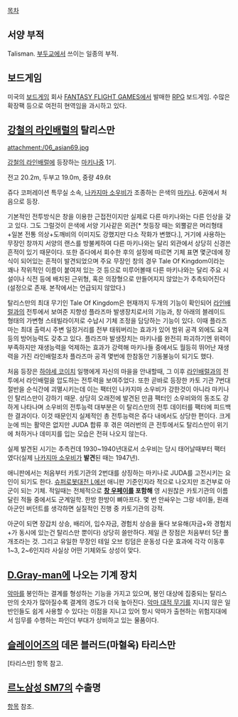 [[목차]]

== 서양 부적 ==

Talisman. [[부두교]]에서 쓰이는 일종의 부적.

== 보드게임  ==

미국의 [[보드게임]] 회사 [[FANTASY FLIGHT GAMES]]에서 발매한 [[RPG]] 보드게임.
수많은 확장팩 등으로 여전히 현역임을 과시하고 있다.

== [[강철의 라인배럴]]의 탈리스만 ==
attachment:/06_asian69.jpg

[[강철의 라인배럴]]에 등장하는 [[마키나]]중 1기.

전고 20.2m, 두부고 19.0m, 중량 49.6t

쥬다 코퍼레이션 특무실 소속, [[나카지마 소우비]]가 조종하는 은색의 [[마키나]]. 6권에서 처음으로 등장.

기본적인 전투방식은 창을 이용한 근접전이지만 실제로 다른 마키나와는 다른 인상을 갖고 있다. 그도 그럴것이 은색에 서양 기사같은 외관[* 첫등장 때는 외뿔같은 머리형태+일본 전통 의상+도깨비의 이미지도 강했지만 다소 작화가 변했다.], 거기에 사용하는 무장인 창까지 서양의 랜스를 방불케하여 다른 마키나와는 달리 외관에서 상당히 신경쓴 흔적이 있기 때문이다. 또한 쥬다에서 회수한 후의 설정에 따르면 기체 표면 몇군데에 장식이 되어있는 흔적이 발견되었으며 주요 무장인 창의 경우 Tale Of Kingdom이라는 꽤나 작위적인 이름이 붙여져 있는 것 등으로 미루어볼때 다른 마키나와는 달리 주요 시설이나 식전 등에 배치된 근위형, 혹은 의장형으로 만들어지지 않았는가 추측되어진다(설정으로 존재. 본작에서는 언급되지 않았다.)

탈리스만의 최대 무기인 Tale Of Kingdom은 현재까지 두개의 기능이 확인되어 [[라인배럴]]과의 전투에서 보여준 지향성 플라즈마 발생장치로서의 기능과, 창 아래의 블레이드 형태의 가변형 스테빌라이저로 수납시 기체 조정을 담당하는 기능이 있다. 이때 플라즈마는 최대 출력시 주변 일정거리를 전부 태워버리는 효과가 있어 범위 공격 외에도 요격 등의 방어능력도 갖추고 있다. 플라즈마 발생장치는 마키나를 완전히 파괴하기엔 위력이 부족하지만 재생능력을 억제하는 효과가 강력해 마키나들 중에서도 월등히 뛰어난 재생력을 가진 라인배럴조차 플라즈마 공격 몇번에 한참동안 기동불능이 되기도 했다.

처음 등장은 [[하야세 코이치]] 일행에게 자신의 마을을 안내할때, 그 이후 [[라인배럴]]과의 전투에서 라인배럴을 압도하는 전투력을 보여주었다.
또한 곧바로 등장한 카토 기관 7번대 절반을 순식간에 괴멸시키는데 이는 팩터인 나카지마 소우비가 강한것이 아니라 마키나인 탈리스만이 강하기 때문.
상당히 오래전에 발견된 만큼 팩터인 소우비와의 동조도 강하게 나타나며 소우비의 전투능력 대부분은 이 탈리스만의 전투 데이터를 팩터에 피드백한 결과이다. 이것 때문인지 실제적인 총 전투능력은 쥬다 내에서도 상당한 편이다. 크게 눈에 띄는 활약은 없지만 JUDA 합류 후 겪은 여러번의 큰 전투에서도 탈리스만이 위기에 처하거나 데미지를 입는 모습은 전혀 나오지 않는다.

실제 발견된 시기는 추측컨데 1930~1940년대로서 소우비는 당시 태어날때부터 팩터였다(실제 [[나카지마 소우비]]가 '''발견'''된 때는 1947년).

애니판에서는 처음부터 카토기관의 2번대를 상징하는 마키나로 JUDA를 고전시키는 요인이 되기도 한다. [[슈퍼로봇대전 L]]에선 애니판 기준인지라 적으로 나오지만 조건부로 아군이 되는 기체. 적일때는 전체적으로 '''[[창 우페이]]를 포함해''' 영 시원찮은 카토기관의 이름달린 적들 중에서도 군계일학. 한방 한방이 뼈아프다. 몇 번 안싸우는 그랑 네이들, 원래 아군인 버던트를 생각하면 실질적인 진행 중 카토기관의 강적. 

아군이 되면 장갑치 상승, 배리어, 입수자금, 경험치 상승을 둘다 보유해(자금+와 경험치+가 동시에 있는건 탈리스만 뿐이다) 상당히 쓸만하다. 제일 큰 장점은 처음부터 5단 풀개조라는 것. 그리고 유일한 무장인 테일 오브 킹덤은 운동성 다운 효과에 각각 이동후 1~3, 2~6인지라 사실상 어떤 기체와도 상성이 맞다.

== [[D.Gray-man]]에 나오는 기계 장치 ==

[[악마]]를 봉인하는 결계를 형성하는 기능을 가지고 있으며, 봉인 대상에 집중되는 탈리스만의 숫자가 많아질수록 결계의 경도가 더욱 높아진다. [[악마 대적 무기]]를 지니지 않은 일반인들도 쉽게 사용할 수 있다는 이점을 지니고 있어 항시 악마가 출현하는 위험지대에서 임무를 수행하는 파인더 부대가 상비하고 있는 물품이다.

== [[슬레이어즈]]의 데몬 블러드(마혈옥) 타리스만 ==
[타리스만] 항목 참고.

== [[르노삼성 SM7]]의 수출명 ==

[[르노|항목]] 참조.
